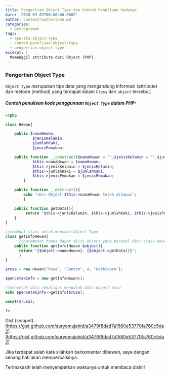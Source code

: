 ```yaml
---
title: Pengertian Object Type dan Contoh Penulisan Kodenya
date: '2020-09-02T00:00:00.000Z'
author: content/authors/me.md
categories:
  - pemrograman
tags:
  - apa-itu-object-type
  - contoh-penulisan-object-type
  - pengertian-object-type
excerpt: |
  Memanggil attribute dari Object (PHP).
---
```


### Pengertian Object Type

`Object Type` merupakan tipe data yang mengandung informasi (attribute) dan metode (method) yang terdapat dalam `Class` dari `object` tersebut.

##### Contoh penulisan kode penggunaan `Object Type` dalam PHP:

```php
<?php

class Hewan{

    public $namaHewan,
            $jenisKelamin,
            $jumlahKaki,
            $jenisPemakan;

    public function __construct($namaHewan = "",$jenisKelamin = "",$jumlahKaki = 0,$jenisPemakan = ""){
            $this->namaHewan = $namaHewan;
            $this->jenisKelamin = $jenisKelamin;
            $this->jumlahKaki = $jumlahKaki;
            $this->jenisPemakan = $jenisPemakan;
        }

    public function __destruct(){
        echo "<br> Object $this->namaHewan telah dihapus";
        }

    public function getData(){
         return "$this->jenisKelamin, $this->jumlahKaki, $this->jenisPemakan";
    }
}

//membuat class untuk mencoba Object Type
class getInfoHewan{
      //parameter hanya dapat diisi object yang berasal dari class Hewan
    public function getInfo(Hewan $object){
      return "{$object->namaHewan}, {$object->getData()}";
      }
}

$rusa = new Hewan("Rusa", "Jantan", 4, "Herbivora");

$pencetakInfo = new getInfoHewan();

//mencetak data sekaligus mengolah data object rusa
echo $pencetakInfo->getInfo($rusa);

unset($rusa);

?>
```

Gist (snippet): [https://gist.github.com/suryomujahid/a3479f8dad7a1580e53770fa760c5da2](https://gist.github.com/suryomujahid/a3479f8dad7a1580e53770fa760c5da2)

Jika terdapat salah kata silahkan berkomentar dibawah, saya dengan senang hati akan memperbaikinya.

Terimakasih telah menyempatkan waktunya untuk membaca disini!
